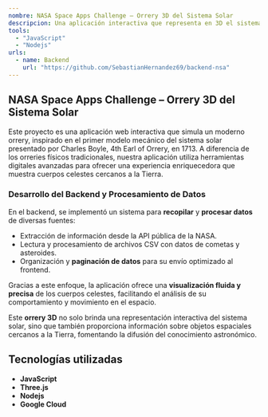 ```yaml
---
nombre: NASA Space Apps Challenge – Orrery 3D del Sistema Solar
descripcion: Una aplicación interactiva que representa en 3D el sistema solar, permitiendo la visualización de objetos cercanos a la Tierra (NEOs) y objetos potencialmente peligrosos (PHOs), diseñada como una herramienta educativa y demostrativa.
tools:
  - "JavaScript"
  - "Nodejs"
urls:
  - name: Backend
    url: "https://github.com/SebastianHernandez69/backend-nsa"
---
```


## NASA Space Apps Challenge – Orrery 3D del Sistema Solar  

Este proyecto es una aplicación web interactiva que simula un moderno orrery, inspirado en el primer modelo mecánico del sistema solar presentado por Charles Boyle, 4th Earl of Orrery, en 1713. A diferencia de los orreries físicos tradicionales, nuestra aplicación utiliza herramientas digitales avanzadas para ofrecer una experiencia enriquecedora que muestra cuerpos celestes cercanos a la Tierra.  

### Desarrollo del Backend y Procesamiento de Datos  

En el backend, se implementó un sistema para **recopilar** y **procesar datos** de diversas fuentes:  
- Extracción de información desde la API pública de la NASA.  
- Lectura y procesamiento de archivos CSV con datos de cometas y asteroides.  
- Organización y **paginación de datos** para su envío optimizado al frontend.  

Gracias a este enfoque, la aplicación ofrece una **visualización fluida y precisa** de los cuerpos celestes, facilitando el análisis de su comportamiento y movimiento en el espacio.  

Este **orrery 3D** no solo brinda una representación interactiva del sistema solar, sino que también proporciona información sobre objetos espaciales cercanos a la Tierra, fomentando la difusión del conocimiento astronómico.

## Tecnologías utilizadas

- **JavaScript**
- **Three.js**
- **Nodejs**
- **Google Cloud**
